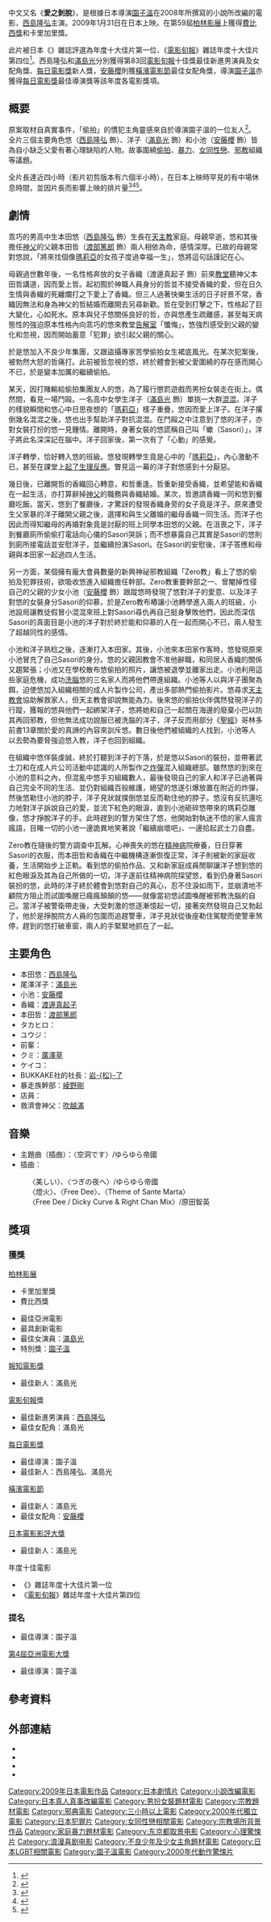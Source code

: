 {{noteTA
|G1=Movie
|G2=Show
}}
{{Infobox Film
| name               = 愛的曝光
| original_name      = {{lang|ja|愛のむきだし}}
| color              = #800000;color:#FFFFFF
| image              = Love Exposure.JPG
| cn_image           = 
| hk_image           = 
| tw_image           = 
| caption            = 
| director           = [[園子溫|園子溫]]
| executive_producer =
| producer           = 
| writer             = [[園子溫|園子溫]]
| narrator           = 
| starring           = [[西島隆弘|西島隆弘]]
| music              = {{link-ja|原田智英|原田智英}}
| 主題曲             = [[YuRaYuRa帝國|YuRaYuRa帝國]]
| cinematography     = {{link-ja|谷川創平|谷川創平}}
| editing            = {{link-ja|伊藤潤一|伊藤潤一}}
| studio             = 
| distributor        = {{link-ja|Phantom Film|ファントム・フィルム}}
| released           = {{JPN}}2009年1月31日
| runtime            = 237分鐘
| country            = {{JAP}}
| language           = [[日語|日語]]
| budget             = 
| gross              = 
}}
{{日本作品|愛的曝光|愛のむきだし|Love Exposure}}中文又名《'''愛之剝脫'''》，是根據日本導演[[園子溫|園子溫]]在2008年所撰寫的小說所改編的電影，[[西島隆弘|西島隆弘]]主演。2009年1月31日在日本上映。在第59屆[[柏林影展|柏林影展]]上獲得[[費比西獎|費比西獎]]和卡里加里獎。

此片被日本《{{link-ja|電影藝術|映画芸術}}》雜誌評選為年度十大佳片第一位、《[[電影旬報|電影旬報]]》雜誌年度十大佳片第四位<ref>{{Cite web |url=http://dailynews.sina.com/bg/ent/film/sinacn/20100113/02011107333.html |title=《電影旬報》公佈年度十佳 |accessdate=2014-08-15 |archive-date=2014-08-19 |archive-url=https://web.archive.org/web/20140819125545/http://dailynews.sina.com/bg/ent/film/sinacn/20100113/02011107333.html |dead-url=no }}</ref>。西島隆弘和[[滿島光|滿島光]]分別獲得第83回[[電影旬報|電影旬報]]十佳獎最佳新進男演員及女配角獎、[[每日電影獎|每日電影獎]]新人獎，[[安藤櫻|安藤櫻]]則獲[[橫濱電影節|橫濱電影節]]最佳女配角獎，導演[[園子溫|園子溫]]亦獲得[[每日電影獎|每日電影獎]]最佳導演獎等該年度各電影獎項。

== 概要 ==
原案取材自真實事件，「偷拍」的慣犯主角靈感來自於導演園子溫的一位友人<ref>{{Cite web |url=http://www.hmv.co.jp/news/article/902040051/ |title=園子温監督 INTERVIEW |accessdate=2015-02-07 |archive-date=2015-02-25 |archive-url=https://web.archive.org/web/20150225173923/http://www.hmv.co.jp/news/article/902040051/ |dead-url=no }}</ref>。全片三個主要角色悠（[[西島隆弘|西島隆弘]] 飾）、洋子（[[滿島光|滿島光]] 飾）和小池（[[安藤櫻|安藤櫻]] 飾）皆為自小缺乏父愛有著心理缺陷的人物。故事圍繞[[裙底風光|偷拍]]、[[暴力|暴力]]、[[女同性戀|女同性戀]]、[[邪教|邪教]]組織等議題。

全片長達近四小時（影片初剪版本有六個半小時），在日本上映時罕見的有中場休息時間，並因片長而影響上映的排片量<ref>{{Cite web |url=http://www.cinematopics.com/cinema/news/output.php?news_seq=7852 |title=237分の衝撃──。園子温監督最新作『愛のむきだし』第59回ベルリン国際映画祭招待決定 |access-date=2014-08-01 |archive-url=https://web.archive.org/web/20140808051507/http://www.cinematopics.com/cinema/news/output.php?news_seq=7852 |archive-date=2014-08-08 |dead-url=yes }}</ref><ref>{{Cite web |url=http://www.cinematopics.com/cinema/c_report/index3.php?number=3812 |title=第9回東京フィルメックス映画祭：特別招待作品『愛のむきだし』監督・キャストが怒涛の237分の映画について語る |access-date=2014-08-01 |archive-url=https://web.archive.org/web/20140808051423/http://www.cinematopics.com/cinema/c_report/index3.php?number=3812 |archive-date=2014-08-08 |dead-url=yes }}</ref><ref>{{Cite web |url=http://filmex.net/mt/broadcast/ |title=TOKYO FILMeX ブロードキャスト |accessdate=2014-08-01 |archive-date=2014-05-14 |archive-url=https://web.archive.org/web/20140514140143/http://filmex.net/mt/broadcast/ |dead-url=no }}</ref>。

== 劇情 ==
乖巧的男高中生本田悠（[[西島隆弘|西島隆弘]] 飾）生長在[[天主教|天主教]]家庭。母親早逝，悠和其後擔任[[神父|神父]]的父親本田哲（[[渡部篤郎|渡部篤郎]] 飾）兩人相依為命，感情深厚。已故的母親常對悠說，「將來找個像[[馬利亞_(耶穌的母親)|瑪莉亞]]的女孩子度過幸福一生」，悠將這句話謹記在心。

母親過世數年後，一名性格奔放的女子香織（渡邊真起子 飾）前來[[教堂|教堂]]聽神父本田哲講道，因而愛上哲。起初囿於神職人員身分的哲並不接受香織的愛，但在日久生情與香織的死纏爛打之下愛上了香織。但三人過著快樂生活的日子好景不常，香織因無法和身為神父的哲結婚而離開去另尋新歡。哲在受到打擊之下，性格起了巨大變化，心如死水。原本與兒子悠關係良好的哲，亦與悠產生疏離感，甚至每天病態性的強迫原本性格內向乖巧的悠來教堂[[告解室|告解室]]「懺悔」，悠強烈感受到父親的變化和忽視，因而開始蓄意「犯罪」欲引起父親的關心。

於是悠加入不良少年集團，又跟盜攝專家苦學偷拍女生裙底風光。在某次犯案後，被勃然大怒的哲痛打。此前被哲忽視的悠，終於體會到被父愛圍繞的存在感而開心不已，於是變本加厲的繼續偷拍。

某天，因打賭輸給偷拍集團友人的悠，為了履行懲罰遊戲而男扮女裝走在街上。偶然間，看見一場鬥毆。一名高中女學生洋子（[[滿島光|滿島光]] 飾）單挑一大群[[流氓|混混]]。洋子的樣貌瞬間和悠心中日思夜想的「[[馬利亞_(耶穌的母親)|瑪莉亞]]」樣子重疊，悠因而愛上洋子。在洋子撂倒幾名混混之後，悠也出手幫助洋子對抗混混。在鬥毆之中注意到了悠的洋子，亦對女裝打扮的悠一見鍾情。離開時，身著女裝的悠謊稱自己叫「蠍（Sasori）」，洋子將此名深深記在腦中。洋子回家後，第一次有了「心動」的感覺。

洋子轉學，恰好轉入悠的班級。悠發現轉學生竟是心中的「[[馬利亞_(耶穌的母親)|瑪莉亞]]」，內心激動不已，甚至在課堂上[[勃起|起了生理反應]]。瞥見這一幕的洋子對悠感到十分厭惡。

幾日後，已離開哲的香織回心轉意，和哲重逢。哲重新接受香織，並希望能和香織在一起生活，亦打算辭掉[[神父|神父]]的職務與香織結婚。某次，哲邀請香織一同和悠到餐廳吃飯。當天，悠到了餐廳後，才驚訝的發現香織身旁的女子竟是洋子。原來遭受生父家暴的洋子離開父親之後，選擇和與生父離婚的繼母香織一同生活。而洋子也因此而得知繼母的再婚對象竟是討厭的班上同學本田悠的父親。在沮喪之下，洋子到餐廳廁所偷偷打電話向心儀的Sasori哭訴；而不想暴露自己其實是Sasori的悠則到廁所接電話並安慰洋子，並繼續扮演Sasori。在Sasori的安慰後，洋子答應和母親與本田家一起過四人生活。

另一方面，某個擁有龐大會員數量的新興神祕邪教組織「Zero教」看上了悠的偷拍及犯罪技術，欲吸收悠進入組織擔任幹部。Zero教重要幹部之一、曾閹掉性侵自己的父親的少女小池（[[安藤櫻|安藤櫻]] 飾）跟蹤悠時發現了悠對洋子的愛意、以及洋子對悠的女裝身分Sasori的仰慕，於是Zero教布樁讓小池轉學進入兩人的班級，小池設局讓教徒假冒小混混來班上對Sasori尋仇再自己挺身擊敗他們，因此而深信Sasori的真面目是小池的洋子對於終於能和仰慕的人在一起而開心不已，兩人發生了超越同性的感情。

小池和洋子熟稔之後，逐漸打入本田家。其後，小池來本田家作客時，悠發現原來小池冒充了自己Sasori的身分。悠的父親因教會不准他辭職，和同居人香織的關係又趨緊張；小池又在學校散布悠偷拍的照片，讓悠被退學並離家出走。小池利用這些家庭危機，成功[[洗腦|洗腦]]悠的三名家人而將他們帶進組織。小池等人以與洋子團聚為餌，迫使悠加入組織相關的成人片製作公司，產出多部熱門偷拍影片。悠尋求[[天主教會|天主教會]]協助解救家人，但天主教會卻說無能為力。後來悠的偷拍伙伴偶然發現洋子的行蹤，獲報的悠與他們一起綁架洋子，悠將她和自己一起關在海邊的廢棄小巴以防其再回邪教，但他無法成功說服已被洗腦的洋子，洋子反而用部分《[[聖經|聖經]]》哥林多前書13章關於愛的真諦的內容來訓斥悠。數日後他們被組織的人找到，小池等人以去勢為要脅強迫悠入教，洋子也回到組織。

在組織中悠佯裝虔誠，終於打聽到洋子的下落，於是悠以Sasori的裝扮，並帶著武士刀和在成人片公司活動中認識的人所製作之[[炸彈|炸彈]]混入組織總部。雖然悠的到來在小池的意料之內，但混亂中悠手刃組織數人，最後發現自己的家人和洋子已過著與自己完全不同的生活、並仍對組織百般維護，絕望的悠遂引爆放置在附近的炸彈，然後悠勒住小池的脖子，洋子見狀就撲倒悠並反而勒住他的脖子。悠沒有反抗還吃力地對洋子訴說自己的愛，並流下紅色的眼淚，直到小池砸碎悠帶來的瑪莉亞雕像，悠才掙脫洋子的手。此時趕到的警方架住了悠，他開始對執迷不悟的家人瘋言瘋語，目睹一切的小池一邊詭異地笑著說「繼續崩壞吧」、一邊拾起武士刀自盡。

Zero教在隨後的警方調查中瓦解。心神喪失的悠在[[精神病|精神病]]院療養，日日穿著Sasori的衣服，而本田哲和香織在中繼機構逐漸恢復正常，洋子則被新的家庭收養，生活開始步上正軌。看到悠的偷拍作品、又和新家庭成員閒聊讓洋子想到悠的紅色眼淚及其為自己所做的一切，洋子遂前往精神病院探望悠，看到仍身著Sasori裝扮的悠，此時的洋子終於體會到悠對自己的真心，忍不住淚如雨下，並崩潰地不顧院方阻止而試圖喚醒已瘋瘋顛顛的悠——就像當初悠試圖喚醒被邪教洗腦的自己。當洋子被警衛帶走後，大受刺激的悠逐漸憶起一切，接著突然發現自己又勃起了，他於是掙脫院方人員的包圍而追趕警車，洋子見狀從後座勒住駕駛而使警車煞停，趕到的悠打破車窗，兩人的手緊緊地抓在了一起。

== 主要角色 ==
*本田悠：[[西島隆弘|西島隆弘]]
*尾澤洋子：[[滿島光|滿島光]]
*小池：[[安藤櫻|安藤櫻]]
*香織：[[渡邊真起子|渡邊真起子]]
*本田哲：[[渡部篤郎|渡部篤郎]]
*タカヒロ：{{link-ja|尾上寬之|尾上寛之}}
*ユウジ：{{link-ja|清水優|清水優}}
*前輩：{{link-ja|永岡佑|永岡佑}}
*クミ：[[廣澤草|廣澤草]]
*ケイコ：{{link-ja|玄覺悠子|玄覺悠子}}
*BUKKAKE社的社長：[[岩松了|岩-{松}-了]]
*暴走族幹部：[[綾野剛|綾野剛]]
*店員：{{link-ja|深水元基|深水元基}}
*救濟會神父：[[吹越滿|吹越滿]]

== 音樂 ==
*主題曲（插曲）：〈空洞です〉/ゆらゆら帝國
*插曲：
:〈美しい〉、〈つぎの夜へ〉/ゆらゆら帝國
:〈燈火〉、〈Free Dee〉、〈Theme of Sante Marta〉
:〈Free Dee / Dicky Curve & Right Chan Mix〉/原田智英

== 獎項 ==
=== 獲獎 ===
;[[柏林影展|柏林影展]]
*卡里加里獎
*費比西獎

;{{link-en|蒙特婁泛亞/奇幻國際電影節|Fantasia Festival}}
*最佳亞洲電影
*最具創新電影
*最佳女演員：[[滿島光|滿島光]]
*特別獎：[[園子溫|園子溫]]

;[[報知電影獎|報知電影獎]]
*最佳新人：滿島光

;[[電影旬報|電影旬報]]獎
*最佳新進男演員：[[西島隆弘|西島隆弘]]
*最佳女配角：滿島光

;[[每日電影獎|每日電影獎]]
*最佳導演：園子溫
*最佳新人：西島隆弘、滿島光

;[[橫濱電影節|橫濱電影節]]
*最佳新人：滿島光
*最佳女配角：[[安藤櫻|安藤櫻]]

;[[日本電影影評大獎|日本電影影評大獎]]
*最佳新人：滿島光

;年度十佳電影
*《{{link-ja|電影藝術|映画芸術}}》雜誌年度十大佳片第一位
*《[[電影旬報|電影旬報]]》雜誌年度十大佳片第四位

=== 提名 ===
;{{link-en|澳洲亞太電影獎|Asia Pacific Screen Awards}}
*最佳導演：園子溫

;[[第4屆亞洲電影大獎|第4屆亞洲電影大獎]]
*最佳導演：園子溫

== 參考資料 ==
{{reflist}}

== 外部連結 ==
* {{metacritic film|id=love-exposure|title=愛的曝光}}
* {{imdb title|id=1128075|title=愛的曝光}}
* {{rotten-tomatoes|id=love_exposure_2008|title=愛的曝光}}
* {{Douban}}

{{园子温}}

{{DEFAULTSORT:Ai no mukidashi}}
[[Category:2009年日本電影作品|Category:2009年日本電影作品]]
[[Category:日本劇情片|Category:日本劇情片]]
[[Category:小說改編電影|Category:小說改編電影]]
[[Category:日本真人真事改編電影|Category:日本真人真事改編電影]]
[[Category:男扮女裝題材電影|Category:男扮女裝題材電影]]
[[Category:宗教題材電影|Category:宗教題材電影]]
[[Category:邪典電影|Category:邪典電影]]
[[Category:三小時以上電影|Category:三小時以上電影]]
[[Category:2000年代獨立電影|Category:2000年代獨立電影]]
[[Category:日本犯罪片|Category:日本犯罪片]]
[[Category:女同性戀相關電影|Category:女同性戀相關電影]]
[[Category:宗教場所背景作品|Category:宗教場所背景作品]]
[[Category:家庭暴力題材電影|Category:家庭暴力題材電影]]
[[Category:东京都取景电影|Category:东京都取景电影]]
[[Category:心理驚悚片|Category:心理驚悚片]]
[[Category:浪漫喜剧电影|Category:浪漫喜剧电影]]
[[Category:不良少年及少女主角題材電影|Category:不良少年及少女主角題材電影]]
[[Category:日本LGBT相關電影|Category:日本LGBT相關電影]]
[[Category:園子溫電影|Category:園子溫電影]]
[[Category:2000年代動作驚悚片|Category:2000年代動作驚悚片]]